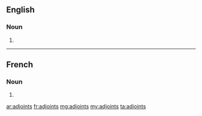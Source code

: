 ==English==

===Noun===
{{head|en|plural}}

# {{plural of|adjoint|lang=en}}

----

==French==

===Noun===
{{head|fr|plural}} {{g|m-p}}

# {{plural of|adjoint|lang=fr}}

[[ar:adjoints]]
[[fr:adjoints]]
[[mg:adjoints]]
[[my:adjoints]]
[[ta:adjoints]]